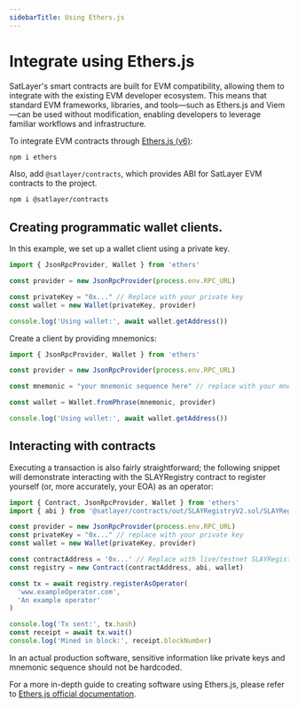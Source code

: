 ```yaml
---
sidebarTitle: Using Ethers.js
---
```



# Integrate using Ethers.js
SatLayer's smart contracts are built for EVM compatibility, allowing them to integrate with the existing EVM developer ecosystem.
This means that standard EVM frameworks, libraries, and tools—such as Ethers.js and Viem—can be used without modification, enabling developers to leverage familiar workflows and infrastructure.

To integrate EVM contracts through [Ethers.js (v6)](https://docs.ethers.org/v6/):

```bash filename="deps" copy
npm i ethers
```
Also, add `@satlayer/contracts`, which provides ABI for SatLayer EVM contracts to the project.

```bash filename="SLAYContracts" copy
npm i @satlayer/contracts
```

## Creating programmatic wallet clients.
In this example, we set up a wallet client using a private key.

```js filename="privateKeyBasedWalletClient.js" copy
import { JsonRpcProvider, Wallet } from 'ethers'

const provider = new JsonRpcProvider(process.env.RPC_URL)

const privateKey = "0x..." // Replace with your private key
const wallet = new Wallet(privateKey, provider)

console.log('Using wallet:', await wallet.getAddress())
```

Create a client by providing mnemonics:

```js filename="mnemonicBasedWalletClient.js" copy
import { JsonRpcProvider, Wallet } from 'ethers'

const provider = new JsonRpcProvider(process.env.RPC_URL)

const mnemonic = "your mnemonic sequence here" // replace with your mnemonic phrases

const wallet = Wallet.fromPhrase(mnemonic, provider)

console.log('Using wallet:', await wallet.getAddress())
```

## Interacting with contracts

Executing a transaction is also fairly straightforward; the following snippet will demonstrate interacting with the SLAYRegistry contract to register yourself (or, more accurately, your EOA) as an operator:

```js filename="execute.js" copy
import { Contract, JsonRpcProvider, Wallet } from 'ethers'
import { abi } from '@satlayer/contracts/out/SLAYRegistryV2.sol/SLAYRegistryV2.json'

const provider = new JsonRpcProvider(process.env.RPC_URL)
const privateKey = "0x..." // replace with your private key
const wallet = new Wallet(privateKey, provider)

const contractAddress = '0x...' // Replace with live/testnet SLAYRegistryV2 address
const registry = new Contract(contractAddress, abi, wallet)

const tx = await registry.registerAsOperator(
  'www.exampleOperator.com',
  'An example operator'
)

console.log('Tx sent:', tx.hash)
const receipt = await tx.wait()
console.log('Mined in block:', receipt.blockNumber)
```

<Callout type="warning">
    In an actual production software, sensitive information like private keys and mnemonic sequence should not be hardcoded.
</Callout>

For a more in-depth guide to creating software using Ethers.js, please refer to [Ethers.js official documentation](https://docs.ethers.org/v6/).
